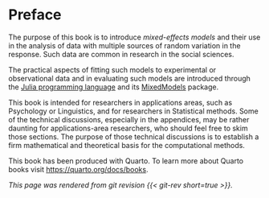 # Preface {.unnumbered}

The purpose of this book is to introduce *mixed-effects models* and their use in the analysis of data with multiple sources of random variation in the response.
Such data are common in research in the social sciences.

The practical aspects of fitting such models to experimental or observational data and in evaluating such models are introduced through the [Julia programming language](https://julialang.org) and its [MixedModels](https://github.com/JuliaStats/MixedModels.jl) package.

This book is intended for researchers in applications areas, such as Psychology or Linguistics, and for researchers in Statistical methods.
Some of the technical discussions, especially in the appendices, may be rather daunting for applications-area researchers, who should feel free to skim those sections.
The purpose of those technical discussions is to establish a firm mathematical and theoretical basis for the computational methods.

This book has been produced with Quarto.  To learn more about Quarto books visit [https://quarto.org/docs/books](https://quarto.org/docs/books).

*This page was rendered from git revision {{< git-rev short=true >}}.*
